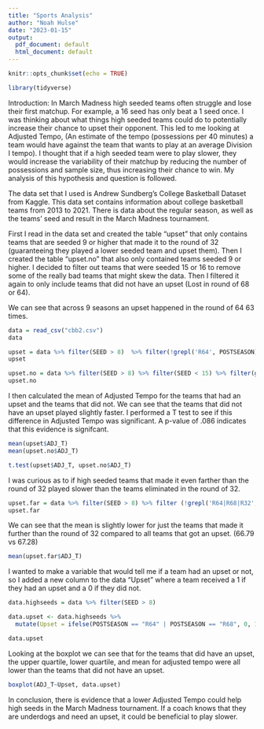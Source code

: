 ```yaml
---
title: "Sports Analysis"
author: "Noah Hulse"
date: "2023-01-15"
output:
  pdf_document: default
  html_document: default
---
```



```r
knitr::opts_chunk$set(echo = TRUE)
```

```r
library(tidyverse)
```
Introduction: In March Madness high seeded teams often struggle and lose their first matchup. For example, a 16 seed has only beat a 1 seed once. I was thinking about what things high seeded teams could do to potentially increase their chance to upset their opponent. This led to me looking at Adjusted Tempo, (An estimate of the tempo (possessions per 40 minutes) a team would have against the team that wants to play at an average Division I tempo). I thought that if a high seeded team were to play slower, they would increase the variability of their matchup by reducing the number of possessions and sample size, thus increasing their chance to win. My analysis of this hypothesis and question is followed.

The data set that I used is Andrew Sundberg's College Basketball Dataset from Kaggle. This data set contains information about college basketball teams from 2013 to 2021. There is data about the regular season, as well as the teams' seed and result in the March Madness tournament.

First I read in the data set and created the table "upset" that only contains teams that are seeded 9 or higher that made it to the round of 32 (guaranteeing they played a lower seeded team and upset them). Then I created the table "upset.no" that also only contained teams seeded 9 or higher. I decided to filter out teams that were seeded 15 or 16 to remove some of the really bad teams that might skew the data. Then I filtered it again to only include teams that did not have an upset (Lost in round of 68 or 64).

We can see that across 9 seasons an upset happened in the round of 64 63 times.
```r
data = read_csv("cbb2.csv")
data
```
```r
upset = data %>% filter(SEED > 8)  %>% filter(!grepl('R64', POSTSEASON)) %>% filter(!grepl('R68', POSTSEASON))
upset

upset.no = data %>% filter(SEED > 8) %>% filter(SEED < 15) %>% filter(grepl("R64|R68", POSTSEASON))
upset.no
```
I then calculated the mean of Adjusted Tempo for the teams that had an upset and the teams that did not. We can see that the teams that did not have an upset played slightly faster. I performed a T test to see if this difference in Adjusted Tempo was significant. A p-value of .086 indicates that this evidence is signifcant.

```r
mean(upset$ADJ_T)
mean(upset.no$ADJ_T)

t.test(upset$ADJ_T, upset.no$ADJ_T)
```

I was curious as to if high seeded teams that made it even farther than the round of 32 played slower than the teams eliminated in the round of 32.
```r
upset.far = data %>% filter(SEED > 8) %>% filter (!grepl('R64|R68|R32', POSTSEASON))
upset.far
```
We can see that the mean is slightly lower for just the teams that made it further than the round of 32 compared to all teams that got an upset. (66.79 vs 67.28)

```r
mean(upset.far$ADJ_T)

```

I wanted to make a variable that would tell me if a team had an upset or not, so I added a new column to the data "Upset" where a team received a 1 if they had an upset and a 0 if they did not.
```r
data.highseeds = data %>% filter(SEED > 8)

data.upset <- data.highseeds %>% 
  mutate(Upset = ifelse(POSTSEASON == "R64" | POSTSEASON == "R68", 0, 1))

data.upset

```
Looking at the boxplot we can see that for the teams that did have an upset, the upper quartile, lower quartile, and mean for adjusted tempo were all lower than the teams that did not have an upset.

```r
boxplot(ADJ_T~Upset, data.upset)
```

In conclusion, there is evidence that a lower Adjusted Tempo could help high seeds in the March Madness tournament. If a coach knows that they are underdogs and need an upset, it could be beneficial to play slower.

